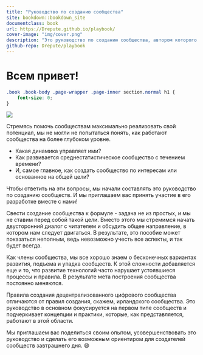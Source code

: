 ```yaml
--- 
title: "Руководство по созданию сообщества"
site: bookdown::bookdown_site
documentclass: book
url: https://Drepute.github.io/playbook/
cover-image: "img/cover.png"
description: "Это руководство по созданию сообщества, автором которого является @InfiniteGwei из rep3. Этот мануал является публичным ресурсом. Мы настоятельно рекомендуем вам читать, делиться и вносить свой вклад в это пособие!"
github-repo: Drepute/playbook
---
```


# Всем привет! {-}

```css
.book .book-body .page-wrapper .page-inner section.normal h1 {
    font-size: 0;
}
```


![](img/cover.png)

Стремясь помочь сообществам максимально реализовать свой потенциал, мы не могли не попытаться понять, как работают сообщества на более глубоком уровне.

- Какая динамика управляет ими?
- Как развивается среднестатистическое сообщество с течением времени?
- И, самое главное, как создать сообщество по интересам или основанное на общей цели?

Чтобы ответить на эти вопросы, мы начали составлять это руководство по созданию сообществ. И мы приглашаем вас принять участие в его разработке вместе с нами!

Свести создание сообщества к формуле - задача не из простых, и мы не ставим перед собой такой цели. Вместо этого мы стремимся начать двусторонний диалог с читателем и обсудить общее направление, в котором нам следует двигаться. В результате, это пособие может показаться неполным, ведь невозможно учесть все аспекты, и так будет всегда.

Как члены сообщества, мы все хорошо знаем о бесконечных вариантах развития,  подъема и упадка сообществ. К этой сложности добавляется еще и то, что развитие технологий часто нарушает устоявшиеся процессы и правила. В результате мета построения сообщества постоянно меняются.

Правила создания децентрализованного цифрового сообщества отличаются от правил создания, скажем, ирландского сообщества. Это руководство в основном фокусируется на первом типе сообществ и подчеркивает концепции и практики, которые, как представляется, работают в этой области.

Мы приглашаем вас поделиться своим опытом, усовершенствовать это руководство и сделать его возможным ориентиром для создателей сообществ завтрашнего дня. 😄
